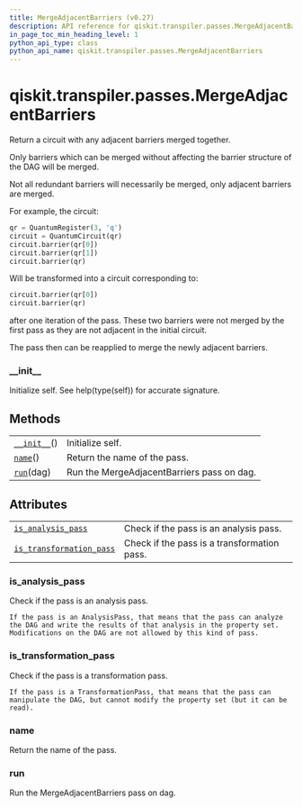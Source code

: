 ```yaml
---
title: MergeAdjacentBarriers (v0.27)
description: API reference for qiskit.transpiler.passes.MergeAdjacentBarriers in qiskit v0.27
in_page_toc_min_heading_level: 1
python_api_type: class
python_api_name: qiskit.transpiler.passes.MergeAdjacentBarriers
---
```


<span id="qiskit-transpiler-passes-mergeadjacentbarriers" />

# qiskit.transpiler.passes.MergeAdjacentBarriers

<Class id="qiskit.transpiler.passes.MergeAdjacentBarriers" isDedicatedPage={true} github="https://github.com/qiskit/qiskit/tree/stable/0.17/qiskit/transpiler/passes/utils/merge_adjacent_barriers.py" signature="MergeAdjacentBarriers(*args, **kwargs)" modifiers="class">
  Return a circuit with any adjacent barriers merged together.

  Only barriers which can be merged without affecting the barrier structure of the DAG will be merged.

  Not all redundant barriers will necessarily be merged, only adjacent barriers are merged.

  For example, the circuit:

  ```python
  qr = QuantumRegister(3, 'q')
  circuit = QuantumCircuit(qr)
  circuit.barrier(qr[0])
  circuit.barrier(qr[1])
  circuit.barrier(qr)
  ```

  Will be transformed into a circuit corresponding to:

  ```python
  circuit.barrier(qr[0])
  circuit.barrier(qr)
  ```

  after one iteration of the pass. These two barriers were not merged by the first pass as they are not adjacent in the initial circuit.

  The pass then can be reapplied to merge the newly adjacent barriers.

  ### \_\_init\_\_

  <Function id="qiskit.transpiler.passes.MergeAdjacentBarriers.__init__" signature="__init__()">
    Initialize self. See help(type(self)) for accurate signature.
  </Function>

  ## Methods

  |                                                                                                                                    |                                            |
  | ---------------------------------------------------------------------------------------------------------------------------------- | ------------------------------------------ |
  | [`__init__`](#qiskit.transpiler.passes.MergeAdjacentBarriers.__init__ "qiskit.transpiler.passes.MergeAdjacentBarriers.__init__")() | Initialize self.                           |
  | [`name`](#qiskit.transpiler.passes.MergeAdjacentBarriers.name "qiskit.transpiler.passes.MergeAdjacentBarriers.name")()             | Return the name of the pass.               |
  | [`run`](#qiskit.transpiler.passes.MergeAdjacentBarriers.run "qiskit.transpiler.passes.MergeAdjacentBarriers.run")(dag)             | Run the MergeAdjacentBarriers pass on dag. |

  ## Attributes

  |                                                                                                                                                                            |                                             |
  | -------------------------------------------------------------------------------------------------------------------------------------------------------------------------- | ------------------------------------------- |
  | [`is_analysis_pass`](#qiskit.transpiler.passes.MergeAdjacentBarriers.is_analysis_pass "qiskit.transpiler.passes.MergeAdjacentBarriers.is_analysis_pass")                   | Check if the pass is an analysis pass.      |
  | [`is_transformation_pass`](#qiskit.transpiler.passes.MergeAdjacentBarriers.is_transformation_pass "qiskit.transpiler.passes.MergeAdjacentBarriers.is_transformation_pass") | Check if the pass is a transformation pass. |

  ### is\_analysis\_pass

  <Attribute id="qiskit.transpiler.passes.MergeAdjacentBarriers.is_analysis_pass">
    Check if the pass is an analysis pass.

    If the pass is an AnalysisPass, that means that the pass can analyze the DAG and write the results of that analysis in the property set. Modifications on the DAG are not allowed by this kind of pass.
  </Attribute>

  ### is\_transformation\_pass

  <Attribute id="qiskit.transpiler.passes.MergeAdjacentBarriers.is_transformation_pass">
    Check if the pass is a transformation pass.

    If the pass is a TransformationPass, that means that the pass can manipulate the DAG, but cannot modify the property set (but it can be read).
  </Attribute>

  ### name

  <Function id="qiskit.transpiler.passes.MergeAdjacentBarriers.name" signature="name()">
    Return the name of the pass.
  </Function>

  ### run

  <Function id="qiskit.transpiler.passes.MergeAdjacentBarriers.run" signature="run(dag)">
    Run the MergeAdjacentBarriers pass on dag.
  </Function>
</Class>

